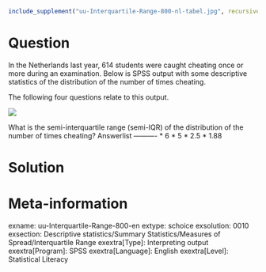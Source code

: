 ```r
include_supplement("uu-Interquartile-Range-800-nl-tabel.jpg", recursive = TRUE)
```

Question
========
  
In the Netherlands last year, 614 students were caught cheating once or more during an examination. Below is SPSS output with some descriptive statistics of the distribution of the number of times cheating.

The following four questions relate to this output.


![](uu-Interquartile-Range-800-nl-tabel.jpg)

What is the semi-interquartile range (semi-IQR) of the distribution of the number of times cheating? 
Answerlist
----------
* 6
* 5
* 2.5
* 1.88

Solution
========

Meta-information
================
exname: uu-Interquartile-Range-800-en
extype: schoice
exsolution: 0010
exsection: Descriptive statistics/Summary Statistics/Measures of Spread/Interquartile Range
exextra[Type]: Interpreting output
exextra[Program]: SPSS
exextra[Language]: English
exextra[Level]: Statistical Literacy

